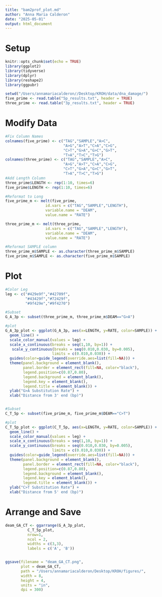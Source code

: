 ```yaml
---
title: "bam2prof_plot.md"
author: "Anna Maria Calderon"
date: "2025-05-01"
output: html_document
---
```


# Setup

```r
knitr::opts_chunk$set(echo = TRUE)
library(ggplot2)
library(tidyverse)
library(dplyr)
library(reshape2)
library(ggpubr)

setwd("/Users/annamariacalderon//Desktop/KROH/data/dna_damage/")
five_prime <- read.table("5p_results.txt", header = TRUE)
three_prime <- read.table("3p_results.txt", header = TRUE)
```

# Modify Data

```r
#Fix Column Names
colnames(five_prime) <- c("TAG","SAMPLE","A>C", 
                          "A>G","A>T","C>A","C>G",
                          "C>T","G>A","G>C","G>T",
                          "T>A","T>C","T>G")
colnames(three_prime) <- c("TAG","SAMPLE","A>C", 
                          "A>G","A>T","C>A","C>G",
                          "C>T","G>A","G>C","G>T",
                          "T>A","T>C","T>G")
#Add Length Column
three_prime$LENGTH <- rep(1:10, times=6)
five_prime$LENGTH <- rep(1:10, times=6)

#Reformat to Long 
five_prime_m <- melt(five_prime, 
                  id.vars = c("TAG","SAMPLE","LENGTH"), 
                  variable.name = "DEAM", 
                  value.name = "RATE")

three_prime_m <- melt(three_prime, 
                  id.vars = c("TAG","SAMPLE","LENGTH"), 
                  variable.name = "DEAM", 
                  value.name = "RATE")

#Reformat SAMPLE column
three_prime_m$SAMPLE <- as.character(three_prime_m$SAMPLE)
five_prime_m$SAMPLE <- as.character(five_prime_m$SAMPLE)

```

# Plot 

```r
#Color Leg
leg <- c("#429e9f","#42709f",
         "#43429f","#72429f",
         "#9f429e","#9f4270")

#Subset 
G_A_3p <- subset(three_prime_m, three_prime_m$DEAM=="G>A")

#plot
G_A_3p_plot <- ggplot(G_A_3p, aes(x=LENGTH, y=RATE, color=SAMPLE)) +
  geom_line() +
  scale_color_manual(values = leg) +
  scale_x_continuous(breaks = seq(1,10, by=1)) + 
   scale_y_continuous(breaks = seq(0.010,0.030, by=0.005),
                     limits = c(0.010,0.030)) +
  guides(color=guide_legend(override.aes=list(fill=NA))) +
  theme(panel.background = element_blank(),
        panel.border = element_rect(fill=NA, color="black"),
        legend.position=c(0.87,0.80),
        legend.background = element_blank(),
        legend.key = element_blank(),
        legend.title = element_blank()) +
  ylab("G>A Substitution Rate") +
  xlab("Distance from 3' end (bp)")


#Subset 
C_T_5p <- subset(five_prime_m, five_prime_m$DEAM=="C>T")

#plot
C_T_5p_plot <- ggplot(C_T_5p, aes(x=LENGTH, y=RATE, color=SAMPLE)) +
  geom_line() +
  scale_color_manual(values = leg) +
  scale_x_continuous(breaks = seq(1,10, by=1)) + 
  scale_y_continuous(breaks = seq(0.010,0.030, by=0.005),
                     limits = c(0.010,0.030)) +
  guides(color=guide_legend(override.aes=list(fill=NA))) +
  theme(panel.background = element_blank(),
        panel.border = element_rect(fill=NA, color="black"),
        legend.position=c(0.87,0.80),
        legend.background = element_blank(),
        legend.key = element_blank(),
        legend.title = element_blank()) +
  ylab("C>T Substitution Rate") +
  xlab("Distance from 5' end (bp)")
```

# Arrange and Save

```r

deam_GA_CT <- ggarrange(G_A_3p_plot,
          C_T_5p_plot,
          nrow=1,
          ncol = 2,
          widths = c(3,3),
          labels = c('A', 'B'))


ggsave(filename = "deam_GA_CT.png",
       plot = deam_GA_CT, 
       path = "/Users/annamariacalderon/Desktop/KROH/figures/",
       width = 8,
       height = 4,
       units = "in",
       dpi = 300)
```
